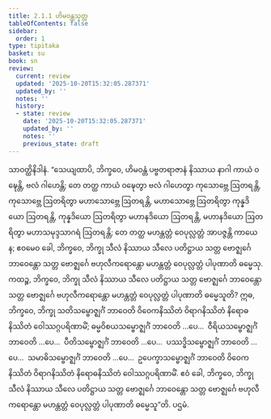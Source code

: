 ```yaml
---
title: 2.1.1 ဟိမဝန္တသုတ္တ
tableOfContents: false
sidebar:
  order: 1
type: tipitaka
basket: su
book: sn
review:
  current: review
  updated: '2025-10-20T15:32:05.287371'
  updated_by: ''
  notes: ''
  history:
  - state: review
    date: '2025-10-20T15:32:05.287371'
    updated_by: ''
    notes: ''
    previous_state: draft
---
```



<DynamicBreadcrumb />


<ReviewStatus review={frontmatter.review} showDetails={true} />

<HypothesisAnnotation frontmatter={frontmatter} />

<Division number="182" book="sn" e="ch" v="18" p="305">

<Paragraph number="364" book="sn">
သာဝတ္ထိနိဒါနံ. “သေယျထာပိ, ဘိက္ခဝေ, ဟိမဝန္တံ ပဗ္ဗတရာဇာနံ နိဿာယ နာဂါ ကာယံ ဝဍ္ဎေန္တိ, ဗလံ ဂါဟေန္တိ; တေ တတ္ထ ကာယံ ဝဍ္ဎေတွာ ဗလံ ဂါဟေတွာ ကုသောဗ္ဘေ ဩတရန္တိ, ကုသောဗ္ဘေ ဩတရိတွာ မဟာသောဗ္ဘေ ဩတရန္တိ, မဟာသောဗ္ဘေ ဩတရိတွာ ကုန္နဒိယော ဩတရန္တိ, ကုန္နဒိယော ဩတရိတွာ မဟာနဒိယော ဩတရန္တိ, မဟာနဒိယော ဩတရိတွာ မဟာသမုဒ္ဒသာဂရံ ဩတရန္တိ; တေ တတ္ထ မဟန္တတ္တံ ဝေပုလ္လတ္တံ အာပဇ္ဇန္တိ ကာယေန; ဧဝမေဝ ခေါ, ဘိက္ခဝေ, ဘိက္ခု သီလံ နိဿာယ သီလေ ပတိဋ္ဌာယ သတ္တ ဗောဇ္ဈင်္ဂေ ဘာဝေန္တော သတ္တ ဗောဇ္ဈင်္ဂေ ဗဟုလီကရောန္တော မဟန္တတ္တံ ဝေပုလ္လတ္တံ ပါပုဏာတိ ဓမ္မေသု. ကထဉ္စ, ဘိက္ခဝေ, ဘိက္ခု သီလံ နိဿာယ သီလေ ပတိဋ္ဌာယ သတ္တ ဗောဇ္ဈင်္ဂေ ဘာဝေန္တော သတ္တ ဗောဇ္ဈင်္ဂေ ဗဟုလီကရောန္တော မဟန္တတ္တံ ဝေပုလ္လတ္တံ ပါပုဏာတိ ဓမ္မေသူတိ? ဣဓ, ဘိက္ခဝေ, ဘိက္ခု သတိသမ္ဗောဇ္ဈင်္ဂံ ဘာဝေတိ ဝိဝေကနိဿိတံ ဝိရာဂနိဿိတံ နိရောဓနိဿိတံ ဝေါဿဂ္ဂပရိဏာမိံ; ဓမ္မဝိစယသမ္ဗောဇ္ဈင်္ဂံ ဘာဝေတိ …ပေ…  ဝီရိယသမ္ဗောဇ္ဈင်္ဂံ ဘာဝေတိ …ပေ…  ပီတိသမ္ဗောဇ္ဈင်္ဂံ ဘာဝေတိ …ပေ…  ပဿဒ္ဓိသမ္ဗောဇ္ဈင်္ဂံ ဘာဝေတိ …ပေ…  သမာဓိသမ္ဗောဇ္ဈင်္ဂံ ဘာဝေတိ …ပေ…  ဥပေက္ခာသမ္ဗောဇ္ဈင်္ဂံ ဘာဝေတိ ဝိဝေကနိဿိတံ ဝိရာဂနိဿိတံ နိရောဓနိဿိတံ ဝေါဿဂ္ဂပရိဏာမိံ. ဧဝံ ခေါ, ဘိက္ခဝေ, ဘိက္ခု သီလံ နိဿာယ သီလေ ပတိဋ္ဌာယ သတ္တ ဗောဇ္ဈင်္ဂေ ဘာဝေန္တော သတ္တ ဗောဇ္ဈင်္ဂေ ဗဟုလီကရောန္တော မဟန္တတ္တံ ဝေပုလ္လတ္တံ ပါပုဏာတိ ဓမ္မေသူ”တိ.

</Paragraph>
</Division>

<Paragraph number="365" type="center" book="sn">
ပဌမံ.
</Paragraph>